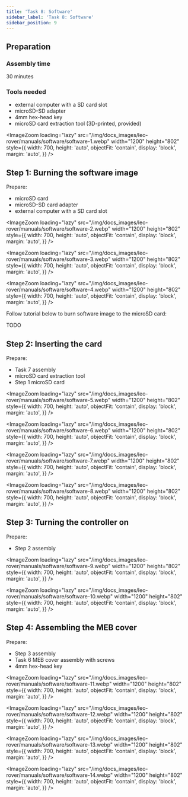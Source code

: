 ```yaml
---
title: 'Task 8: Software'
sidebar_label: 'Task 8: Software'
sidebar_position: 9
---
```



## Preparation

### Assembly time

30 minutes

### Tools needed

- external computer with a SD card slot
- microSD-SD adapter
- 4mm hex-head key
- microSD card extraction tool (3D-printed, provided)

<ImageZoom
  loading="lazy"
  src="/img/docs_images/leo-rover/manuals/software/software-1.webp"
  width="1200"
  height="802"
  style={{
    width: 700,
    height: 'auto',
    objectFit: 'contain',
    display: 'block',
    margin: 'auto',
  }}
/>

## Step 1: Burning the software image

Prepare:

- microSD card
- microSD-SD card adapter
- external computer with a SD card slot

<ImageZoom
  loading="lazy"
  src="/img/docs_images/leo-rover/manuals/software/software-2.webp"
  width="1200"
  height="802"
  style={{
    width: 700,
    height: 'auto',
    objectFit: 'contain',
    display: 'block',
    margin: 'auto',
  }}
/>

<ImageZoom
  loading="lazy"
  src="/img/docs_images/leo-rover/manuals/software/software-3.webp"
  width="1200"
  height="802"
  style={{
    width: 700,
    height: 'auto',
    objectFit: 'contain',
    display: 'block',
    margin: 'auto',
  }}
/>

<ImageZoom
  loading="lazy"
  src="/img/docs_images/leo-rover/manuals/software/software-4.webp"
  width="1200"
  height="802"
  style={{
    width: 700,
    height: 'auto',
    objectFit: 'contain',
    display: 'block',
    margin: 'auto',
  }}
/>

Follow tutorial below to burn software image to the microSD card:

TODO

## Step 2: Inserting the card

Prepare:

- Task 7 assembly
- microSD card extraction tool
- Step 1 microSD card

<ImageZoom
  loading="lazy"
  src="/img/docs_images/leo-rover/manuals/software/software-5.webp"
  width="1200"
  height="802"
  style={{
    width: 700,
    height: 'auto',
    objectFit: 'contain',
    display: 'block',
    margin: 'auto',
  }}
/>

<ImageZoom
  loading="lazy"
  src="/img/docs_images/leo-rover/manuals/software/software-6.webp"
  width="1200"
  height="802"
  style={{
    width: 700,
    height: 'auto',
    objectFit: 'contain',
    display: 'block',
    margin: 'auto',
  }}
/>

<ImageZoom
  loading="lazy"
  src="/img/docs_images/leo-rover/manuals/software/software-7.webp"
  width="1200"
  height="802"
  style={{
    width: 700,
    height: 'auto',
    objectFit: 'contain',
    display: 'block',
    margin: 'auto',
  }}
/>

<ImageZoom
  loading="lazy"
  src="/img/docs_images/leo-rover/manuals/software/software-8.webp"
  width="1200"
  height="802"
  style={{
    width: 700,
    height: 'auto',
    objectFit: 'contain',
    display: 'block',
    margin: 'auto',
  }}
/>

## Step 3: Turning the controller on

Prepare:

- Step 2 assembly

<ImageZoom
  loading="lazy"
  src="/img/docs_images/leo-rover/manuals/software/software-9.webp"
  width="1200"
  height="802"
  style={{
    width: 700,
    height: 'auto',
    objectFit: 'contain',
    display: 'block',
    margin: 'auto',
  }}
/>

<ImageZoom
  loading="lazy"
  src="/img/docs_images/leo-rover/manuals/software/software-10.webp"
  width="1200"
  height="802"
  style={{
    width: 700,
    height: 'auto',
    objectFit: 'contain',
    display: 'block',
    margin: 'auto',
  }}
/>

## Step 4: Assembling the MEB cover

Prepare:

- Step 3 assembly
- Task 6 MEB cover assembly with screws
- 4mm hex-head key

<ImageZoom
  loading="lazy"
  src="/img/docs_images/leo-rover/manuals/software/software-11.webp"
  width="1200"
  height="802"
  style={{
    width: 700,
    height: 'auto',
    objectFit: 'contain',
    display: 'block',
    margin: 'auto',
  }}
/>

<ImageZoom
  loading="lazy"
  src="/img/docs_images/leo-rover/manuals/software/software-12.webp"
  width="1200"
  height="802"
  style={{
    width: 700,
    height: 'auto',
    objectFit: 'contain',
    display: 'block',
    margin: 'auto',
  }}
/>

<ImageZoom
  loading="lazy"
  src="/img/docs_images/leo-rover/manuals/software/software-13.webp"
  width="1200"
  height="802"
  style={{
    width: 700,
    height: 'auto',
    objectFit: 'contain',
    display: 'block',
    margin: 'auto',
  }}
/>

<ImageZoom
  loading="lazy"
  src="/img/docs_images/leo-rover/manuals/software/software-14.webp"
  width="1200"
  height="802"
  style={{
    width: 700,
    height: 'auto',
    objectFit: 'contain',
    display: 'block',
    margin: 'auto',
  }}
/>
